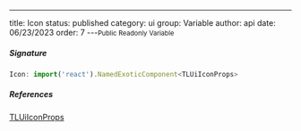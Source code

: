 ---
title: Icon
status: published
category: ui
group: Variable
author: api
date: 06/23/2023
order: 7
---<Small>Public Readonly Variable</Small>




##### Signature


```ts
Icon: import('react').NamedExoticComponent<TLUiIconProps>
```

##### References

[TLUiIconProps](/gen/ui/TLUiIconProps-interface)

